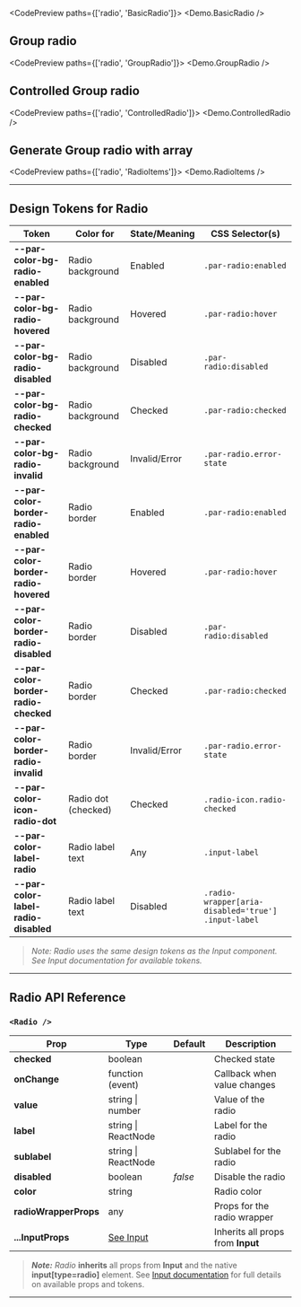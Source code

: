 
<CodePreview paths={['radio', 'BasicRadio']}>
  <Demo.BasicRadio />
</CodePreview>

## Group radio

<CodePreview paths={['radio', 'GroupRadio']}>
  <Demo.GroupRadio />
</CodePreview>

## Controlled Group radio

<CodePreview paths={['radio', 'ControlledRadio']}>
  <Demo.ControlledRadio />
</CodePreview>

## Generate Group radio with array

<CodePreview paths={['radio', 'RadioItems']}>
  <Demo.RadioItems />
</CodePreview>

---

## Design Tokens for Radio

| **Token**                             | **Color for**       | **State/Meaning** | **CSS Selector(s)**                                 |
| ------------------------------------- | ------------------- | ----------------- | --------------------------------------------------- |
| **--par-color-bg-radio-enabled**      | Radio background    | Enabled           | `.par-radio:enabled`                                |
| **--par-color-bg-radio-hovered**      | Radio background    | Hovered           | `.par-radio:hover`                                  |
| **--par-color-bg-radio-disabled**     | Radio background    | Disabled          | `.par-radio:disabled`                               |
| **--par-color-bg-radio-checked**      | Radio background    | Checked           | `.par-radio:checked`                                |
| **--par-color-bg-radio-invalid**      | Radio background    | Invalid/Error     | `.par-radio.error-state`                            |
| **--par-color-border-radio-enabled**  | Radio border        | Enabled           | `.par-radio:enabled`                                |
| **--par-color-border-radio-hovered**  | Radio border        | Hovered           | `.par-radio:hover`                                  |
| **--par-color-border-radio-disabled** | Radio border        | Disabled          | `.par-radio:disabled`                               |
| **--par-color-border-radio-checked**  | Radio border        | Checked           | `.par-radio:checked`                                |
| **--par-color-border-radio-invalid**  | Radio border        | Invalid/Error     | `.par-radio.error-state`                            |
| **--par-color-icon-radio-dot**        | Radio dot (checked) | Checked           | `.radio-icon.radio-checked`                         |
| **--par-color-label-radio**           | Radio label text    | Any               | `.input-label`                                      |
| **--par-color-label-radio-disabled**  | Radio label text    | Disabled          | `.radio-wrapper[aria-disabled='true'] .input-label` |

> _Note: Radio uses the same design tokens as the Input component. See Input documentation for available tokens._

---

## Radio API Reference

### `<Radio />`

| **Prop**              | **Type**                  | **Default** | **Description**                   |
| --------------------- | ------------------------- | ----------- | --------------------------------- |
| **checked**           | boolean                   |             | Checked state                     |
| **onChange**          | function (event)          |             | Callback when value changes       |
| **value**             | string \| number          |             | Value of the radio                |
| **label**             | string \| ReactNode       |             | Label for the radio               |
| **sublabel**          | string \| ReactNode       |             | Sublabel for the radio            |
| **disabled**          | boolean                   | _false_     | Disable the radio                 |
| **color**             | string                    |             | Radio color                       |
| **radioWrapperProps** | any                       |             | Props for the radio wrapper       |
| **...InputProps**     | [See Input](../BaseInput) |             | Inherits all props from **Input** |

> **_Note:_** _Radio_ **inherits** all props from **Input** and the native **input[type=radio]** element. See [Input documentation](../BaseInput) for full details on available props and tokens.

---
